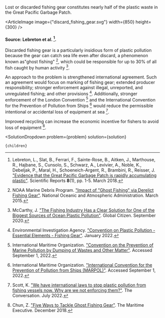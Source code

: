 

Lost or discarded fishing gear constitutes nearly half of the plastic waste in the Great Pacific Garbage Patch.

<ArticleImage image={"discard_fishing_gear.svg"} width={850} height={300} />
#### Source: Lebreton et al. [^"9"].

Discarded fishing gear is a particularly insidious form of plastic pollution because the gear can catch sea life even after discard, a phenomenon known as"ghost fishing" [^"13"], which could be responsible for up to 30% of all fish caught by human activity [^"11"].

An approach to the problem is strengthened international agreement. Such an agreement would focus on marking of fishing gear; extended producer responsibility; stronger enforcement against illegal, unreported, and unregulated fishing; and other provisions [^"3"]. Additionally, stronger enforcement of the London Convention [^"6"] and the International Convention for the Prevention of Pollution from Ships [^"7"] would reduce the permissible intentional or accidental loss of equipment at sea [^"16"].

Improved recycling can increase the economic incentive for fishers to avoid loss of equipment [^"5"].

[^"3"]: Environmental Investigation Agency. ["Convention on Plastic Pollution - Essential Elements - Fishing Gear"](https://eia-international.org/report/convention-on-plastic-pollution-essential-elements-fishing-gear/). January 2022.

[^"5"]: Chun, Z. ["Five Ways to Tackle Ghost Fishing Gear"](https://www.maritime-executive.com/editorials/five-ways-to-tackle-ghost-fishing-gear). The Maritime Executive. December 2018.

[^"6"]: International Maritime Organization. ["Convention on the Prevention of Marine Pollution by Dumping of Wastes and Other Matter"](https://www.imo.org/en/OurWork/Environment/Pages/London-Convention-Protocol.aspx). Accessed September 1, 2022.

[^"7"]: International Maritime Organization. ["International Convention for the Prevention of Pollution from Ships (MARPOL)"](https://www.imo.org/en/About/Conventions/Pages/International-Convention-for-the-Prevention-of-Pollution-from-Ships-(MARPOL).aspx). Accessed September 1, 2022.

[^"9"]: Lebreton, L., Slat, B., Ferrari, F., Sainte-Rose, B., Aitken, J., Marthouse, R., Hajbane, S., Cunsolo, S., Schwarz, A., Levivier, A., Noble, K., Debeljak, P., Maral, H., Schoeneich-Argent, R., Brambini, R., Reisser, J. ["Evidence that the Great Pacific Garbage Patch is rapidly accumulating plastic"](https://www.nature.com/articles/s41598-018-22939-w). Scientific Reports <b>8</b>(1), pp. 1-5. March 2018.

[^"11"]: McCarthy, J. ["The Fishing Industry Has a Clear Solution for One of the Biggest Sources of Ocean Plastic Pollution"](https://www.globalcitizen.org/en/content/blue-ocean-gear-sustainable-fishing/). Global Citizen. September 2020.

[^"13"]: NOAA Marine Debris Program. ["Impact of "Ghost Fishing" via Derelict Fishing Gear"](https://marinedebris.noaa.gov/sites/default/files/publications-files/Ghostfishing_DFG.pdf). National Oceanic and Atmospheric Administration. March 2015.

[^"16"]: Scott, K. ["We have international laws to stop plastic pollution from fishing vessels now. Why are we not enforcing them?"](https://theconversation.com/we-have-international-laws-to-stop-plastic-pollution-from-fishing-vessels-now-why-are-we-not-enforcing-them-185951). The Conversation. July 2022.

  <SolutionDropdown 
    problem={problem} 
    solution={solution}
  >
    {children}
  </SolutionDropdown>